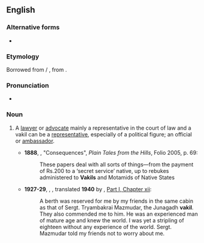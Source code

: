 ==English==

===Alternative forms===
* {{alter|en|vakeel}}

===Etymology===
Borrowed from {{bor|en|ur|وکیل}} / {{bor|en|hi|वकील}}, from {{der|en|ar|وَكِيل|t=agent}}.

===Pronunciation===
* {{IPA|en|/vəˈkiːl/}}

===Noun===
{{en-noun}}

# {{lb|en|South Asia}} A [[lawyer]] or [[advocate]] mainly a representative in the court of law and a vakil can be a [[representative]], especially of a political figure; an official or [[ambassador]].
#* '''1888''', {{w|Rudyard Kipling}}, "Consequences", ''Plain Tales from the Hills'', Folio 2005, p. 69:
#*: These papers deal with all sorts of things—from the payment of Rs.200 to a ‘secret service’ native, up to rebukes administered to '''Vakils''' and Motamids of Native States
#* '''1927-29''', {{w|M.K. Gandhi}}, ''{{w|The Story of My Experiments with Truth}}'', translated '''1940''' by {{w|Mahadev Desai}}, [https://www.mkgandhi.org/autobio/chap12.htm Part I, Chapter xii]:
#*: A berth was reserved for me by my friends in the same cabin as that of Sergt. Tryambakrai Mazmudar, the Junagadh '''vakil'''. They also commended me to him. He was an experienced man of mature age and knew the world. I was yet a stripling of eighteen without any experience of the world. Sergt. Mazmudar told my friends not to worry about me.